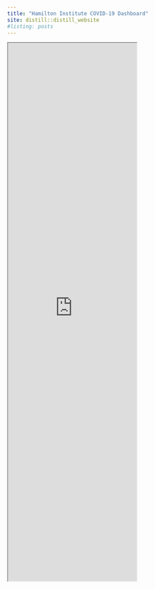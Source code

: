 ```yaml
---
title: "Hamilton Institute COVID-19 Dashboard"
site: distill::distill_website
#listing: posts
---
```


<iframe src="https://https://apmuhamilton.shinyapps.io/hamiltonCovid19Dashboard/_w_9f80dad8/" class="l-screen-inset shaded" height = "1250px"></iframe>